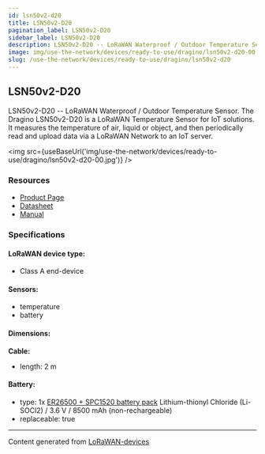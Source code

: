 ```yaml
---
id: lsn50v2-d20
title: LSN50v2-D20
pagination_label: LSN50v2-D20
sidebar_label: LSN50v2-D20
description: LSN50v2-D20 -- LoRaWAN Waterproof / Outdoor Temperature Sensor
image: img/use-the-network/devices/ready-to-use/dragino/lsn50v2-d20-00.jpg
slug: /use-the-network/devices/ready-to-use/dragino/lsn50v2-d20
---
```



## LSN50v2-D20

LSN50v2-D20 -- LoRaWAN Waterproof / Outdoor Temperature Sensor.
The Dragino LSN50v2-D20 is a LoRaWAN Temperature Sensor for IoT solutions. It measures the temperature of air, liquid or object, and then periodically read and upload data via a LoRaWAN Network to an IoT server.

<img src={useBaseUrl('img/use-the-network/devices/ready-to-use/dragino/lsn50v2-d20-00.jpg')} />

### Resources

- [Product Page](http://www.dragino.com/products/lora-lorawan-end-node/item/168-lsn50v2-d20.html)
- [Datasheet](https://www.dropbox.com/sh/z8tozdjt2r594u7/AAB0wat4NH5X-dkiFgNKur_6a/Datasheet_LSN50v2-D2x_LoRaWAN_Temperature_Sensor.pdf?dl=0)
- [Manual](http://wiki.dragino.com/xwiki/bin/view/Main/User%20Manual%20for%20LoRaWAN%20End%20Nodes/LSN50v2-D20-D22-D23%20LoRaWAN%20Temperature%20Sensor%20User%20Manual/)

### Specifications

#### LoRaWAN device type:
- Class A end-device

#### Sensors:

- temperature
- battery

#### Dimensions:

**Cable:**
- length: 2 m

#### Battery:

- type: 1x [ER26500 + SPC1520 battery pack](http://wiki.dragino.com/xwiki/bin/view/Main/How%20to%20calculate%20the%20battery%20life%20of%20Dragino%20sensors%3F/#H1.ER265002BSPC1520BatteryPack) Lithium-thionyl Chloride (Li-SOCl2) / 3.6 V / 8500 mAh (non-rechargeable)
- replaceable: true

---

Content generated from [LoRaWAN-devices](https://github.com/TheThingsNetwork/lorawan-devices)
